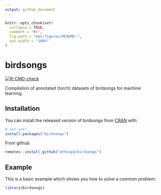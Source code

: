 ```yaml
---
output: github_document
---
```


<!-- README.md is generated from README.Rmd. Please edit that file -->

```r
knitr::opts_chunk$set(
  collapse = TRUE,
  comment = "#>",
  fig.path = "man/figures/README-",
  out.width = "100%"
)
```

# birdsongs

<!-- badges: start -->
[![R-CMD-check](https://github.com/Athospd/birdsongs/workflows/R-CMD-check/badge.svg)](https://github.com/Athospd/birdsongs/actions)
<!-- badges: end -->

Compilation of annotated (torch) datasets of birdsongs for machine learning.

## Installation

You can install the released version of birdsongs from [CRAN](https://CRAN.R-project.org) with:

``` r
# not yet!
install.packages("birdsongs")
```

From github:

``` r
remotes::install_github("athospd/birdsongs")
```


## Example

This is a basic example which shows you how to solve a common problem:

```r
library(birdsongs)
```

